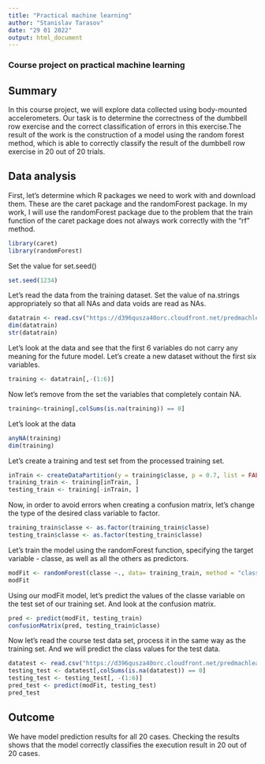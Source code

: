 ---
title: "Practical machine learning"
author: "Stanislav Tarasov"
date: "29 01 2022"
output: html_document
---

### Course project on practical machine learning

## Summary

In this course project, we will explore data collected using body-mounted accelerometers. Our task is to determine the correctness of the dumbbell row exercise and the correct classification of errors in this exercise.The result of the work is the construction of a model using the random forest method, which is able to correctly classify the result of the dumbbell row exercise in 20 out of 20 trials.

## Data analysis

First, let's determine which R packages we need to work with and download them. These are the caret package and the randomForest package. In my work, I will use the randomForest package due to the problem that the train function of the caret package does not always work correctly with the "rf" method.

```{r}
library(caret)
library(randomForest)
```

Set the value for set.seed()
```{r}
set.seed(1234)
```

Let's read the data from the training dataset. Set the value of na.strings appropriately so that all NAs and data voids are read as NAs.
```{r}
datatrain <- read.csv("https://d396qusza40orc.cloudfront.net/predmachlearn/pml-training.csv", na.strings = c("NA", ""))
dim(datatrain)
str(datatrain)
```

Let's look at the data and see that the first 6 variables do not carry any meaning for the future model. Let's create a new dataset without the first six variables.
```{r}
training <- datatrain[,-(1:6)]
```

Now let's remove from the set the variables that completely contain NA.
```{r}
training<-training[,colSums(is.na(training)) == 0]
```

Let's look at the data
```{r}
anyNA(training)
dim(training)
```

Let's create a training and test set from the processed training set.
```{r}
inTrain <- createDataPartition(y = training$classe, p = 0.7, list = FALSE)
training_train <- training[inTrain, ]
testing_train <- training[-inTrain, ]
```

Now, in order to avoid errors when creating a confusion matrix, let's change the type of the desired class variable to factor.
```{r}
training_train$classe <- as.factor(training_train$classe)
testing_train$classe <- as.factor(testing_train$classe)
```

Let's train the model using the randomForest function, specifying the target variable - classe, as well as all the others as predictors.
```{r}
modFit <- randomForest(classe ~., data= training_train, method = "classification")
modFit
```

Using our modFit model, let's predict the values of the classe variable on the test set of our training set. And look at the confusion matrix.
```{r}
pred <- predict(modFit, testing_train)
confusionMatrix(pred, testing_train$classe)
```

Now let's read the course test data set, process it in the same way as the training set. And we will predict the class values for the test data.
```{r}
datatest <- read.csv("https://d396qusza40orc.cloudfront.net/predmachlearn/pml-testing.csv", na.strings = c("NA", ""))
testing_test <- datatest[,colSums(is.na(datatest)) == 0]
testing_test <- testing_test[, -(1:6)]
pred_test <- predict(modFit, testing_test)
pred_test
```

## Outcome

We have model prediction results for all 20 cases.
Checking the results shows that the model correctly classifies the execution result in 20 out of 20 cases.



